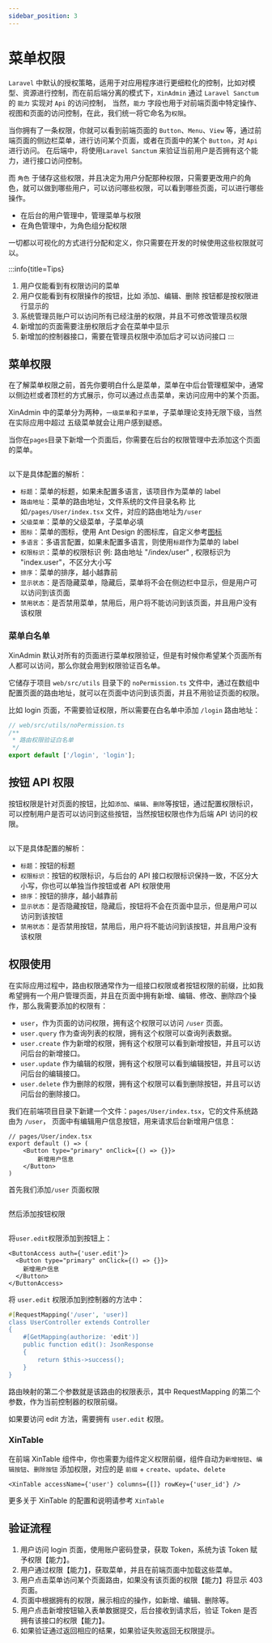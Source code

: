 ```yaml
---
sidebar_position: 3
---
```


# 菜单权限

`Laravel` 中默认的授权策略，适用于对应用程序进行更细粒化的控制，比如对模型、资源进行控制，而在前后端分离的模式下，`XinAdmin` 通过 `Laravel Sanctum` 的 `能力` 实现对 `Api` 的访问控制，
当然，`能力` 字段也用于对前端页面中特定操作、视图和页面的访问控制，在此，我们统一将它命名为`权限`。

当你拥有了一条权限，你就可以看到前端页面的 `Button`、`Menu`、`View` 等，通过前端页面的侧边栏菜单，进行访问某个页面，或者在页面中的某个 `Button`，对 `Api` 进行访问。
在后端中，将使用`Laravel Sanctum` 来验证当前用户是否拥有这个能力，进行接口访问控制。

而 `角色` 于储存这些权限，并且决定为用户分配那种权限，只需要更改用户的角色，就可以做到哪些用户，可以访问哪些权限，可以看到哪些页面，可以进行哪些操作。

- 在后台的用户管理中，管理菜单与权限
- 在角色管理中，为角色组分配权限

一切都以可视化的方式进行分配和定义，你只需要在开发的时候使用这些权限就可以。

:::info{title=Tips}
1. 用户仅能看到有权限访问的菜单
2. 用户仅能看到有权限操作的按钮，比如 添加、编辑、删除 按钮都是按权限进行显示的
3. 系统管理员账户可以访问所有已经注册的权限，并且不可修改管理员权限
4. 新增加的页面需要注册权限后才会在菜单中显示
5. 新增加的控制器接口，需要在管理员权限中添加后才可以访问接口
:::

## 菜单权限

在了解菜单权限之前，首先你要明白什么是菜单，菜单在中后台管理框架中，通常以侧边栏或者顶栏的方式展示，你可以通过点击菜单，来访问应用中的某个页面。

XinAdmin 中的菜单分为两种，`一级菜单`和`子菜单`，子菜单理论支持无限下级，当然在实际应用中超过 五级菜单就会让用户感到疑惑。

当你在`pages`目录下新增一个页面后，你需要在后台的权限管理中去添加这个页面的菜单。

<img src="../img/img4.png" alt=""/>

以下是具体配置的解析：

- `标题`：菜单的标题，如果未配置多语言，该项目作为菜单的 label
- `路由地址`：菜单的路由地址，文件系统的文件目录名称
比如`/pages/User/index.tsx` 文件，对应的路由地址为`/user`
- `父级菜单`：菜单的父级菜单，子菜单必填
- `图标`：菜单的图标，使用 Ant Design 的图标库，自定义参考[图标](/)
- `多语言`：多语言配置，如果未配置多语言，则使用`标题`作为菜单的 label
- `权限标识`：菜单的权限标识
例: 路由地址 "/index/user" , 权限标识为 "index.user"，不区分大小写
- `排序`：菜单的排序，越小越靠前
- `显示状态`：是否隐藏菜单，隐藏后，菜单将不会在侧边栏中显示，但是用户可以访问到该页面
- `禁用状态`：是否禁用菜单，禁用后，用户将不能访问到该页面，并且用户没有该权限

### 菜单白名单

XinAdmin 默认对所有的页面进行菜单权限验证，但是有时候你希望某个页面所有人都可以访问，那么你就会用到权限验证百名单。

它储存于项目 `web/src/utils` 目录下的 `noPermission.ts` 文件中，通过在数组中配置页面的路由地址，就可以在页面中访问到该页面，并且不用验证页面的权限。

比如 login 页面，不需要验证权限，所以需要在白名单中添加 `/login` 路由地址：

```ts
// web/src/utils/noPermission.ts
/**
 * 路由权限验证白名单
 */
export default ['/login', 'login'];
```

## 按钮 API 权限

按钮权限是针对页面的按钮，比如`添加`、`编辑`、`删除`等按钮，通过配置权限标识，可以控制用户是否可以访问到这些按钮，当然按钮权限也作为后端 API 访问的权限。

<img src="../img/img5.png" alt=""/>

以下是具体配置的解析：

- `标题`：按钮的标题
- `权限标识`：按钮的权限标识，与后台的 API 接口权限标识保持一致，不区分大小写，你也可以单独当作按钮或者 API 权限使用
- `排序`：按钮的排序，越小越靠前
- `显示状态`：是否隐藏按钮，隐藏后，按钮将不会在页面中显示，但是用户可以访问到该按钮
- `禁用状态`：是否禁用按钮，禁用后，用户将不能访问到该按钮，并且用户没有该权限

## 权限使用

在实际应用过程中，路由权限通常作为一组接口权限或者按钮权限的前缀，比如我希望拥有一个用户管理页面，并且在页面中拥有新增、编辑、修改、删除四个操作，那么我需要添加的权限有：

- `user`，作为页面的访问权限，拥有这个权限可以访问 `/user` 页面。
- `user.query` 作为查询列表的权限，拥有这个权限可以查询列表数据。
- `user.create` 作为新增的权限，拥有这个权限可以看到新增按钮，并且可以访问后台的新增接口。
- `user.update` 作为编辑的权限，拥有这个权限可以看到编辑按钮，并且可以访问后台的编辑接口。
- `user.delete` 作为删除的权限，拥有这个权限可以看到删除按钮，并且可以访问后台的删除接口。

我们在前端项目目录下新建一个文件：`pages/User/index.tsx`，它的文件系统路由为 `/user`， 页面中有编辑用户信息按钮，用来请求后台新增用户信息：

```tsx
// pages/User/index.tsx
export default () => (
    <Button type="primary" onClick={() => {}}>
        新增用户信息
    </Button>
)
```

首先我们添加`/user` 页面权限

<img src="../img/img6.png" alt=""/>

然后添加按钮权限

<img src="../img/img7.png" alt=""/>

将`user.edit`权限添加到按钮上：

```tsx | pure
<ButtonAccess auth={'user.edit'}>
  <Button type="primary" onClick={() => {}}>
    新增用户信息
  </Button>
</ButtonAccess>
```

将 `user.edit` 权限添加到控制器的方法中：

```php
#[RequestMapping('/user', 'user)]
class UserController extends Controller
{
    #[GetMapping(authorize: 'edit')]
    public function edit(): JsonResponse
    {
        return $this->success();
    }
}
```

路由映射的第二个参数就是该路由的权限表示，其中 RequestMapping 的第二个参数，作为当前控制器的权限前缀。

如果要访问 edit 方法，需要拥有 `user.edit` 权限。

### XinTable

在前端 XinTable 组件中，你也需要为组件定义权限前缀，组件自动为`新增按钮`、`编辑按钮`、`删除按钮` 添加权限，对应的是 `前缀` + `create`、`update`、`delete`

```tsx | pure
<XinTable accessName={'user'} columns={[]} rowKey={'user_id'} />
```

更多关于 XinTable 的配置和说明请参考 `XinTable`

## 验证流程

1. 用户访问 login 页面，使用账户密码登录，获取 Token，系统为该 Token 赋予权限【能力】。
2. 用户通过权限【能力】，获取菜单，并且在前端页面中加载这些菜单。
3. 用户点击菜单访问某个页面路由，如果没有该页面的权限【能力】将显示 403 页面。
4. 页面中根据拥有的权限，展示相应的操作，如新增、编辑、删除等。
5. 用户点击新增按钮输入表单数据提交，后台接收到请求后，验证 Token 是否拥有该接口的权限【能力】。
6. 如果验证通过返回相应的结果，如果验证失败返回无权限提示。
